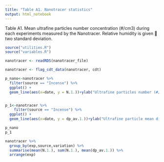 ```yaml
---
title: "Table A1. Nanotracer statistics"
output: html_notebook
---
```


Table A1. Mean ultrafine particles number concentration (#/cm3) during each experiments measured
by the Nanotracer. Relative humidity is given  two standard deviation.


```r

source("utilities.R")
source("variables.R")

nanotracer <- readRDS(nanotracer_file)

nanotracer <- flag_cdt_data(nanotracer, cdt)

```



```r

p_nano<-nanotracer %>%
  filter(source == "Incense") %>%
  ggplot() +
  geom_line(aes(x=date, y = N.1.))+ylab("Ultrafine particles number (#/cm3)")+theme_bw()+facet_wrap(~exp, ncol = 1, scales = "free")


p_1<-nanotracer %>%
    filter(source == "Incense") %>%
  ggplot() +
  geom_line(aes(x=date, y = dp_av.1.))+ylab("Ultrafine particle mean diameter (nm)")+theme_bw()+facet_wrap(~exp, ncol = 1, scales = "free")

p_nano
p_1

```

```r

nanotracer %>%
  group_by(exp,source,variation) %>%
  summarise(mean(N.1.), sum(N.1.), mean(dp_av.1.)) %>%
  arrange(exp)


```
